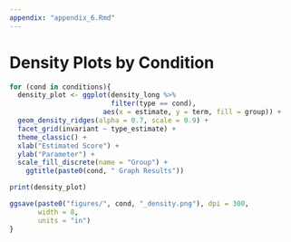 ```yaml
---
appendix: "appendix_6.Rmd"
---
```


# Density Plots by Condition

```r
for (cond in conditions){
  density_plot <- ggplot(density_long %>% 
                         filter(type == cond), 
                       aes(x = estimate, y = term, fill = group)) + 
  geom_density_ridges(alpha = 0.7, scale = 0.9) + 
  facet_grid(invariant ~ type_estimate) + 
  theme_classic() + 
  xlab("Estimated Score") + 
  ylab("Parameter") + 
  scale_fill_discrete(name = "Group") + 
    ggtitle(paste0(cond, " Graph Results"))

print(density_plot)

ggsave(paste0("figures/", cond, "_density.png"), dpi = 300, 
       width = 8, 
       units = "in")
}
```
